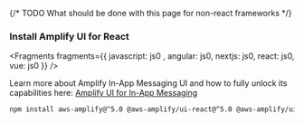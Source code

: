 {/* TODO What should be done with this page for non-react frameworks */}

### Install Amplify UI for React


<Fragments fragments={{  javascript: js0 , angular: js0, nextjs: js0, react: js0, vue: js0 }} />

<Callout>

Learn more about Amplify In-App Messaging UI and how to fully unlock its capabilities here: [Amplify UI for In-App Messaging](https://ui.docs.amplify.aws/react/connected-components/in-app-messaging)

</Callout>

```bash
npm install aws-amplify@^5.0 @aws-amplify/ui-react@^5.0 @aws-amplify/ui-react-notifications@^1.0
```
